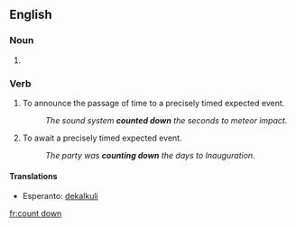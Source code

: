 ==English==

===Noun===
{{en-noun}}

# {{alternative spelling of|[[countdown]]}}

===Verb===
{{en-verb|inf=to [[count]] [[down]]|counts down|counting down|counted down}}  

# To announce the passage of time to a precisely timed expected event.
#: ''The sound system '''counted down''' the seconds to meteor impact.''
# To await a precisely timed expected event.
#: ''The party was '''counting down''' the days to Inauguration.''

====Translations====
* Esperanto: [[dekalkuli]]

[[fr:count down]]
